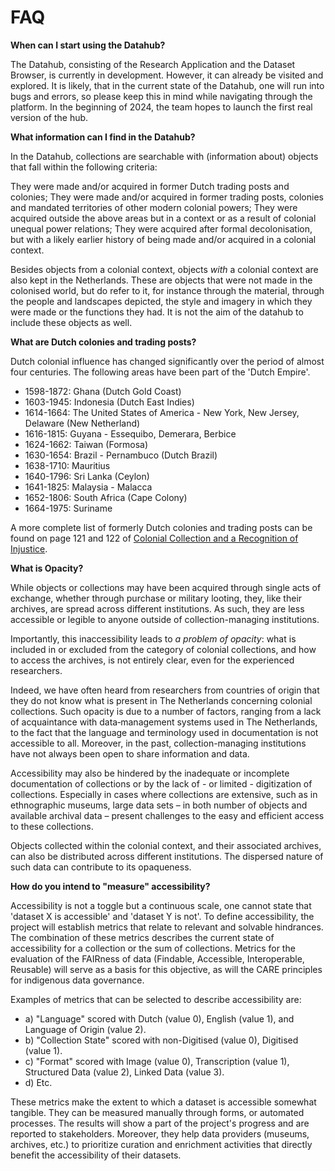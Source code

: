 # FAQ

**When can I start using the Datahub?**

The Datahub, consisting of the Research Application and the Dataset Browser, is currently in development. However, it can already be visited and explored. It is likely, that in the current state of the Datahub, one will run into bugs and errors, so please keep this in mind while navigating through the platform. In the beginning of 2024, the team hopes to launch the first real version of the hub.

**What information can I find in the Datahub?**

In the Datahub, collections are searchable with (information about) objects that fall within the following criteria:

They were made and/or acquired in former Dutch trading posts and colonies;
They were made and/or acquired in former trading posts, colonies and mandated territories of other modern colonial powers;
They were acquired outside the above areas but in a context or as a result of colonial unequal power relations;
They were acquired after formal decolonisation, but with a likely earlier history of being made and/or acquired in a colonial context.

Besides objects from a colonial context, objects *with* a colonial context are also kept in the Netherlands. These are objects that were not made in the colonised world, but do refer to it, for instance through the material, through the people and landscapes depicted, the style and imagery in which they were made or the functions they had. It is not the aim of the datahub to include these objects as well.

**What are Dutch colonies and trading posts?**

Dutch colonial influence has changed significantly over the period of almost four centuries. The following areas have been part of the 'Dutch Empire'.

- 1598-1872: Ghana (Dutch Gold Coast)
- 1603-1945: Indonesia (Dutch East Indies)
- 1614-1664: The United States of America - New York, New Jersey, Delaware (New Netherland)
- 1616-1815: Guyana - Essequibo, Demerara, Berbice
- 1624-1662: Taiwan (Formosa)
- 1630-1654: Brazil - Pernambuco (Dutch Brazil)
- 1638-1710: Mauritius
- 1640-1796: Sri Lanka (Ceylon)
- 1641-1825: Malaysia - Malacca
- 1652-1806: South Africa (Cape Colony)
- 1664-1975: Suriname

A more complete list of formerly Dutch colonies and trading posts can be found on page 121 and 122 of [Colonial Collection and a Recognition of Injustice](https://www.raadvoorcultuur.nl/binaries/raadvoorcultuur/documenten/adviezen/2021/01/22/colonial-collection-and-a-recognition-of-injustice/Colonial+Collection+a+Recognition+of+Injustice.pdf).

**What is Opacity?**

While objects or collections may have been acquired through single acts of exchange, whether through purchase or military looting, they, like their archives, are spread across different institutions. As such, they are less accessible or legible to anyone outside of collection-managing institutions.

Importantly, this inaccessibility leads to _a problem of opacity_: what is included in or excluded from the category of colonial collections, and how to access the archives, is not entirely clear, even for the experienced researchers.

Indeed, we have often heard from researchers from countries of origin that they do not know what is present in The Netherlands concerning colonial collections. Such opacity is due to a number of factors, ranging from a lack of acquaintance with data‐management systems used in The Netherlands, to the fact that the language and terminology used in documentation is not accessible to all. Moreover, in the past, collection-managing institutions have not always been open to share information and data.

Accessibility may also be hindered by the inadequate or incomplete documentation of collections or by the lack of - or limited - digitization of collections. Especially in cases where collections are extensive, such as in ethnographic museums, large data sets – in both number of objects and available archival data – present challenges to the easy and efficient access to these collections.

Objects collected within the colonial context, and their associated archives, can also be distributed across different institutions. The dispersed nature of such data can contribute to its opaqueness.

**How do you intend to "measure" accessibility?**

Accessibility is not a toggle but a continuous scale, one cannot state that 'dataset X is accessible' and 'dataset Y is not'. To define accessibility, the project will establish metrics that relate to relevant and solvable hindrances. The combination of these metrics describes the current state of accessibility for a collection or the sum of collections. Metrics for the evaluation of the FAIRness of data (Findable, Accessible, Interoperable, Reusable) will serve as a basis for this objective, as will the CARE principles for indigenous data governance.

Examples of metrics that can be selected to describe accessibility are:

- a) "Language" scored with Dutch (value 0), English (value 1), and Language of Origin (value 2).
- b) "Collection State" scored with non-Digitised (value 0), Digitised (value 1).
- c) "Format" scored with Image (value 0), Transcription (value 1), Structured Data
 (value 2), Linked Data (value 3).
- d) Etc.

These metrics make the extent to which a dataset is accessible somewhat tangible. They can be measured manually through forms, or automated processes. The results will show a part of the project's progress and are reported to stakeholders. Moreover, they help data providers (museums, archives, etc.) to prioritize curation and enrichment activities that directly benefit the accessibility of their datasets.
